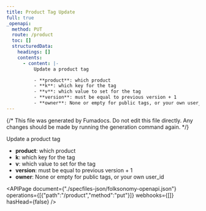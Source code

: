 ```yaml
---
title: Product Tag Update
full: true
_openapi:
  method: PUT
  route: /product
  toc: []
  structuredData:
    headings: []
    contents:
      - content: |-
          Update a product tag

          - **product**: which product
          - **k**: which key for the tag
          - **v**: which value to set for the tag
          - **version**: must be equal to previous version + 1
          - **owner**: None or empty for public tags, or your own user_id
---
```


{/* This file was generated by Fumadocs. Do not edit this file directly. Any changes should be made by running the generation command again. */}

Update a product tag

- **product**: which product
- **k**: which key for the tag
- **v**: which value to set for the tag
- **version**: must be equal to previous version + 1
- **owner**: None or empty for public tags, or your own user_id

<APIPage document={"./specfiles-json/folksonomy-openapi.json"} operations={[{"path":"/product","method":"put"}]} webhooks={[]} hasHead={false} />